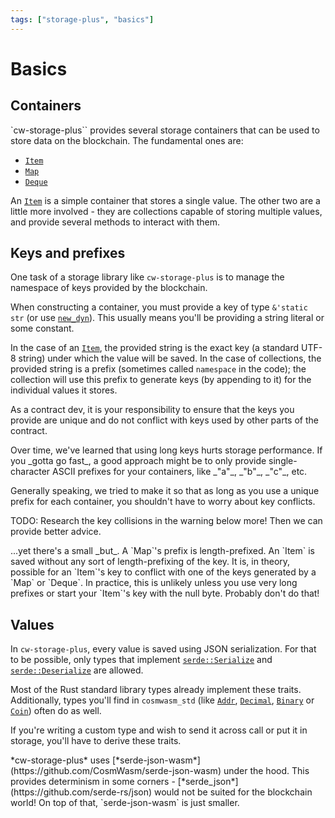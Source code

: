 ```yaml
---
tags: ["storage-plus", "basics"]
---
```



# Basics

## Containers

`cw-storage-plus`` provides several storage containers that can be used to store data on the
blockchain. The fundamental ones are:

- [`Item`](containers/item)
- [`Map`](containers/map)
- [`Deque`](containers/deque)

An [`Item`](containers/item) is a simple container that stores a single value. The other two are a
little more involved - they are collections capable of storing multiple values, and provide several
methods to interact with them.

## Keys and prefixes

One task of a storage library like `cw-storage-plus` is to manage the namespace of keys provided by
the blockchain.

When constructing a container, you must provide a key of type `&'static str` (or use
[`new_dyn`](https://docs.rs/cw-storage-plus/latest/cw_storage_plus/struct.Item.html#method.new_dyn)).
This usually means you'll be providing a string literal or some constant.

In the case of an [`Item`](containers/item), the provided string is the exact key (a standard UTF-8
string) under which the value will be saved. In the case of collections, the provided string is a
prefix (sometimes called `namespace` in the code); the collection will use this prefix to generate
keys (by appending to it) for the individual values it stores.

As a contract dev, it is your responsibility to ensure that the keys you provide are unique and do
not conflict with keys used by other parts of the contract.

<Callout>
  Over time, we've learned that using long keys hurts storage performance. If you _gotta go fast_, a
  good approach might be to only provide single-character ASCII prefixes for your containers, like
  _"a"_, _"b"_, _"c"_, etc.
</Callout>

Generally speaking, we tried to make it so that as long as you use a unique prefix for each
container, you shouldn't have to worry about key conflicts.

TODO: Research the key collisions in the warning below more! Then we can provide better advice.

<Callout type="warning">
  ...yet there's a small _but_. A `Map`'s prefix is length-prefixed. An `Item` is saved without any
  sort of length-prefixing of the key. It is, in theory, possible for an `Item`'s key to conflict
  with one of the keys generated by a `Map` or `Deque`. In practice, this is unlikely unless you use
  very long prefixes or start your `Item`'s key with the null byte. Probably don't do that!
</Callout>

## Values

In `cw-storage-plus`, every value is saved using JSON serialization. For that to be possible, only
types that implement [`serde::Serialize`](https://docs.rs/serde/1.0.201/serde/trait.Serialize.html)
and [`serde::Deserialize`](https://docs.rs/serde/1.0.201/serde/trait.Deserialize.html) are allowed.

Most of the Rust standard library types already implement these traits. Additionally, types you'll
find in `cosmwasm_std` (like
[`Addr`](https://docs.rs/cosmwasm-std/2.0.3/cosmwasm_std/struct.Addr.html),
[`Decimal`](https://docs.rs/cosmwasm-std/2.0.3/cosmwasm_std/struct.Decimal.html),
[`Binary`](https://docs.rs/cosmwasm-std/2.0.3/cosmwasm_std/struct.Binary.html) or
[`Coin`](https://docs.rs/cosmwasm-std/2.0.3/cosmwasm_std/struct.Coin.html)) often do as well.

If you're writing a custom type and wish to send it across call or put it in storage, you'll have to
derive these traits.

<Callout>
  *cw-storage-plus* uses [*serde-json-wasm*](https://github.com/CosmWasm/serde-json-wasm) under the
  hood. This provides determinism in some corners - [*serde_json*](https://github.com/serde-rs/json)
  would not be suited for the blockchain world! On top of that, `serde-json-wasm` is just smaller.
</Callout>
